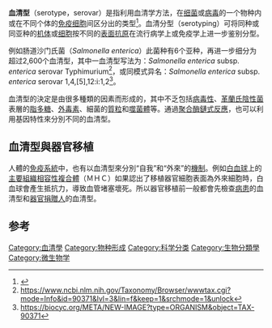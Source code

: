 {{original research|time=2012-02-05T18:17:08+00:00}}
'''血清型'''（serotype，serovar）是指利用血清学方法，在[[细菌|细菌]]或[[病毒|病毒]]的一个物种内或在不同个体的[[免疫细胞|免疫细胞]]间区分出的类型<ref>{{cite book | veditors = Ryan KJ, Ray CG, Sherris JC | title = Sherris Medical Microbiology | edition = 4th | publisher = McGraw Hill | year = 2004 | isbn = 978-0-8385-8529-0}}</ref>。血清分型（serotyping）可将同种或同亚种的[[机体|机体]]或[[细胞|细胞]]按不同的[[表面抗原|表面抗原]]在流行病学上或免疫学上进一步鉴别分型。

例如肠道沙门氏菌（''Salmonella enterica''）此菌种有6个亚种，再进一步细分为超过2,600个血清型，其中一血清型写法为：''Salmonella enterica'' subsp. ''enterica'' serovar Typhimurium<ref>https://www.ncbi.nlm.nih.gov/Taxonomy/Browser/wwwtax.cgi?mode=Info&id=90371&lvl=3&lin=f&keep=1&srchmode=1&unlock</ref>，或同模式异名：''Salmonella enterica'' subsp. ''enterica'' serovar 1,4,[5],12:i:1,2<ref>https://biocyc.org/META/NEW-IMAGE?type=ORGANISM&object=TAX-90371</ref>。

血清型的決定是由很多種類的因素而形成的，其中不乏包括[[病毒性|病毒性]]、[[革蘭氏陰性菌|革蘭氏陰性菌]]表層的[[脂多糖|脂多糖]]、[[外毒素|外毒素]]、細菌的[[質粒|質粒]]和[[噬菌體|噬菌體]]等。通過[[聚合酶鏈式反應|聚合酶鏈式反應]]，也可以利用基因特性來分別不同的血清型。

==血清型與器官移植==
人體的[[免疫系統|免疫系統]]中，也有以血清型來分別“自我”和“外來”的[[機制|機制]]。例如[[白血球|白血球]]上的[[主要組織相容性複合體|主要組織相容性複合體]]（ＭＨＣ）如果認出了移植器官細胞表面為外來細胞時，白血球會產生抵抗力，導致血管堵塞壞死。所以器官移植前一般都會先檢查[[病患|病患]]的血清型和[[器官|器官]][[捐贈人|捐贈人]]的血清型。

==参考==
<references/>

[[Category:血清學|Category:血清學]]
[[Category:物种形成|Category:物种形成]]
[[Category:科学分类|Category:科学分类]]
[[Category:生物分類學|Category:生物分類學]]
[[Category:微生物学|Category:微生物学]]